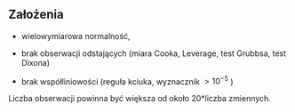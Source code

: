 ## Założenia {#part_53}

* wielowymiarowa normalność,

* brak obserwacji odstających (miara Cooka, Leverage, test Grubbsa, test Dixona)

* brak współliniowości (reguła kciuka, wyznacznik $>10^{-5}$ )

Liczba obserwacji powinna być większa od około 20*liczba zmiennych.
